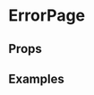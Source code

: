 
<Meta title="Pattern Library|Structure/Error Page" component={ErrorPage} />

# ErrorPage
 
 
## Props 

<Props of={ErrorPage} />

## Examples

<Preview>
    <Story name="404 Page">
        <ErrorPage error={404} gifs={[
            {
                url: travoltaLocal,
                alt: "Error image"
            },
            {
                url: kansasLocal,
                alt: "Error image"
            }
        ]} />
    </Story>
</Preview>

<Preview>
    <Story name="500 Page">
        <ErrorPage error={500} gifs={[
            {
                url: travoltaLocal,
                alt: "Error image"
            },
            {
                url: kansasLocal,
                alt: "Error image"
            }
        ]} />
    </Story>
</Preview>

<Preview>
    <Story name="403 Page">
        <ErrorPage error={403} gifs={[
            {
                url: travoltaLocal,
                alt: "Error image"
            },
            {
                url: kansasLocal,
                alt: "Error image"
            }
        ]} />
    </Story>
</Preview>

<Preview>
    <Story name="400 Page">
        <ErrorPage error={400} />
    </Story>
</Preview>

<Preview>
    <Story name="503 Page">
        <ErrorPage error={503} gifs={[
            {
                url: travoltaLocal,
                alt: "Error image"
            },
            {
                url: kansasLocal,
                alt: "Error image"
            }
        ]} />
    </Story>
</Preview>

<Preview>
    <Story name="No number Page">
        <ErrorPage gifs={[
            {
                url: travoltaLocal,
                alt: "Error image"
            },
            {
                url: kansasLocal,
                alt: "Error image"
            }
        ]} />
    </Story>
</Preview>

<Preview>
    <Story name="Override error message">
        <ErrorPage errorString="Overrided message" />
    </Story>
</Preview>